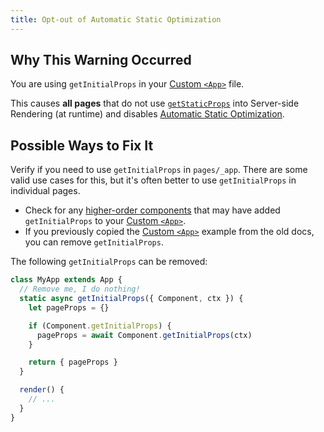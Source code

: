 ```yaml
---
title: Opt-out of Automatic Static Optimization
---
```


## Why This Warning Occurred

You are using `getInitialProps` in your [Custom `<App>`](/docs/pages/building-your-application/routing/custom-app) file.

This causes **all pages** that do not use [`getStaticProps`](/docs/pages/building-your-application/data-fetching/get-static-props) into Server-side Rendering (at runtime) and disables [Automatic Static Optimization](/docs/pages/building-your-application/rendering/automatic-static-optimization).

## Possible Ways to Fix It

Verify if you need to use `getInitialProps` in `pages/_app`. There are some valid use cases for this, but it's often better to use `getInitialProps` in individual pages.

- Check for any [higher-order components](https://reactjs.org/docs/higher-order-components.html) that may have added `getInitialProps` to your [Custom `<App>`](/docs/pages/building-your-application/routing/custom-app).
- If you previously copied the [Custom `<App>`](/docs/pages/building-your-application/routing/custom-app) example from the old docs, you can remove `getInitialProps`.

The following `getInitialProps` can be removed:

```js filename="pages/_app.js"
class MyApp extends App {
  // Remove me, I do nothing!
  static async getInitialProps({ Component, ctx }) {
    let pageProps = {}

    if (Component.getInitialProps) {
      pageProps = await Component.getInitialProps(ctx)
    }

    return { pageProps }
  }

  render() {
    // ...
  }
}
```
